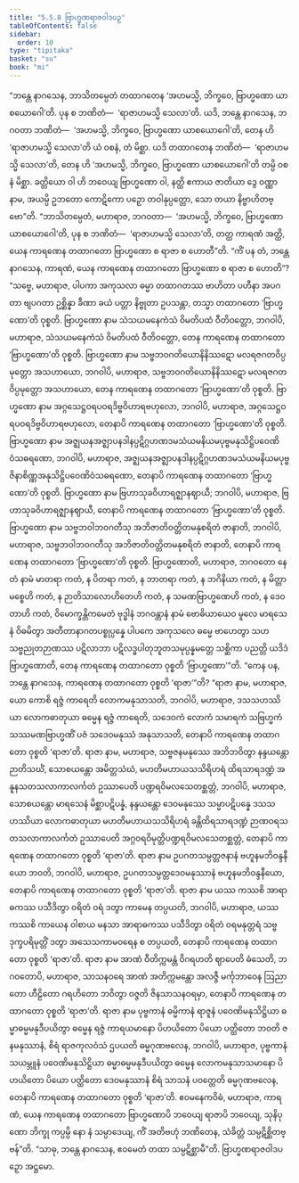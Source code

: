 ```yaml
---
title: "5.5.8 ဗြာဟ္မဏရာဇဝါဒပဉှ"
tableOfContents: false
sidebar:
  order: 10
type: "tipitaka"
basket: "su"
book: "mi"
---
```



<DynamicBreadcrumb />

<Division number="167" book="mi">

<Paragraph number="996" book="mi">
“ဘန္တေ နာဂသေန, ဘာသိတမ္ပေတံ တထာဂတေန ‘အဟမသ္မိ, ဘိက္ခဝေ, ဗြာဟ္မဏော ယာစယောဂေါ’တိ. ပုန စ ဘဏိတံ—  ‘ရာဇာဟမသ္မိ သေလာ’တိ. ယဒိ, ဘန္တေ နာဂသေန, ဘဂဝတာ ဘဏိတံ—  ‘အဟမသ္မိ, ဘိက္ခဝေ, ဗြာဟ္မဏော ယာစယောဂေါ’တိ, တေန ဟိ ‘ရာဇာဟမသ္မိ သေလာ’တိ ယံ ဝစနံ, တံ မိစ္ဆာ. ယဒိ တထာဂတေန ဘဏိတံ—  ‘ရာဇာဟမသ္မိ သေလာ’တိ, တေန ဟိ ‘အဟမသ္မိ, ဘိက္ခဝေ, ဗြာဟ္မဏော ယာစယောဂေါ’တိ တမ္ပိ ဝစနံ မိစ္ဆာ. ခတ္တိယော ဝါ ဟိ ဘဝေယျ ဗြာဟ္မဏော ဝါ, နတ္ထိ ဧကာယ ဇာတိယာ ဒွေ ဝဏ္ဏာ နာမ, အယမ္ပိ ဥဘတော ကောဋိကော ပဉှော တဝါနုပ္ပတ္တော, သော တယာ နိဗ္ဗာဟိတဗ္ဗော”တိ.
</Paragraph>

<Paragraph number="997" book="mi">
“ဘာသိတမ္ပေတံ, မဟာရာဇ, ဘဂဝတာ—  ‘အဟမသ္မိ, ဘိက္ခဝေ, ဗြာဟ္မဏော ယာစယောဂေါ’တိ, ပုန စ ဘဏိတံ—  ‘ရာဇာဟမသ္မိ သေလာ’တိ, တတ္ထ ကာရဏံ အတ္ထိ, ယေန ကာရဏေန တထာဂတော ဗြာဟ္မဏော စ ရာဇာ စ ဟောတီ”တိ.
</Paragraph>

<Paragraph number="998" book="mi">
“ကိံ ပန တံ, ဘန္တေ နာဂသေန, ကာရဏံ, ယေန ကာရဏေန တထာဂတော ဗြာဟ္မဏော စ ရာဇာ စ ဟောတိ”? “သဗ္ဗေ, မဟာရာဇ, ပါပကာ အကုသလာ ဓမ္မာ တထာဂတဿ ဗာဟိတာ ပဟီနာ အပဂတာ ဗျပဂတာ ဥစ္ဆိန္နာ ခီဏာ ခယံ ပတ္တာ နိဗ္ဗုတာ ဥပသန္တာ, တသ္မာ တထာဂတော ‘ဗြာဟ္မဏော’တိ ဝုစ္စတိ.
</Paragraph>

<Paragraph number="999" book="mi">
ဗြာဟ္မဏော နာမ သံသယမနေကံသံ ဝိမတိပထံ ဝီတိဝတ္တော, ဘဂဝါပိ, မဟာရာဇ, သံသယမနေကံသံ ဝိမတိပထံ ဝီတိဝတ္တော, တေန ကာရဏေန တထာဂတော ‘ဗြာဟ္မဏော’တိ ဝုစ္စတိ.
</Paragraph>

<Paragraph number="1000" book="mi">
ဗြာဟ္မဏော နာမ သဗ္ဗဘဝဂတိယောနိနိဿဋော မလရဇဂတဝိပ္ပမုတ္တော အသဟာယော, ဘဂဝါပိ, မဟာရာဇ, သဗ္ဗဘဝဂတိယောနိနိဿဋော မလရဇဂတဝိပ္ပမုတ္တော အသဟာယော, တေန ကာရဏေန တထာဂတော ‘ဗြာဟ္မဏော’တိ ဝုစ္စတိ.
</Paragraph>

<Paragraph number="1001" book="mi">
ဗြာဟ္မဏော နာမ အဂ္ဂသေဋ္ဌဝရပဝရဒိဗ္ဗဝိဟာရဗဟုလော, ဘဂဝါပိ, မဟာရာဇ, အဂ္ဂသေဋ္ဌဝရပဝရဒိဗ္ဗဝိဟာရဗဟုလော, တေနာပိ ကာရဏေန တထာဂတော ‘ဗြာဟ္မဏော’တိ ဝုစ္စတိ.
</Paragraph>

<Paragraph number="1002" book="mi">
ဗြာဟ္မဏော နာမ အဇ္ဈယနအဇ္ဈာပနဒါနပ္ပဋိဂ္ဂဟဏဒမသံယမနိယမပုဗ္ဗမနုသိဋ္ဌိပဝေဏိဝံသဓရဏော, ဘဂဝါပိ, မဟာရာဇ, အဇ္ဈယနအဇ္ဈာပနဒါနပ္ပဋိဂ္ဂဟဏဒမသံယမနိယမပုဗ္ဗဇိနာစိဏ္ဏအနုသိဋ္ဌိပဝေဏိဝံသဓရဏော, တေနာပိ ကာရဏေန တထာဂတော ‘ဗြာဟ္မဏော’တိ ဝုစ္စတိ.
</Paragraph>

<Paragraph number="1003" book="mi">
ဗြာဟ္မဏော နာမ ဗြဟာသုခဝိဟာရဇ္ဈာနဈာယီ; ဘဂဝါပိ, မဟာရာဇ, ဗြဟာသုခဝိဟာရဇ္ဈာနဈာယီ, တေနာပိ ကာရဏေန တထာဂတော ‘ဗြာဟ္မဏော’တိ ဝုစ္စတိ.
</Paragraph>

<Paragraph number="1004" book="mi">
ဗြာဟ္မဏော နာမ သဗ္ဗဘဝါဘဝဂတီသု အဘိဇာတိဝတ္တိတမနုစရိတံ ဇာနာတိ, ဘဂဝါပိ, မဟာရာဇ, သဗ္ဗဘဝါဘဝဂတီသု အဘိဇာတိဝတ္တိတမနုစရိတံ ဇာနာတိ, တေနာပိ ကာရဏေန တထာဂတော ‘ဗြာဟ္မဏော’တိ ဝုစ္စတိ.
</Paragraph>

<Paragraph number="1005" book="mi">
ဗြာဟ္မဏောတိ, မဟာရာဇ, ဘဂဝတော နေတံ နာမံ မာတရာ ကတံ, န ပိတရာ ကတံ, န ဘာတရာ ကတံ, န ဘဂိနိယာ ကတံ, န မိတ္တာမစ္စေဟိ ကတံ, န ဉာတိသာလောဟိတေဟိ ကတံ, န သမဏဗြာဟ္မဏေဟိ ကတံ, န ဒေဝတာဟိ ကတံ, ဝိမောက္ခန္တိကမေတံ ဗုဒ္ဓါနံ ဘဂဝန္တာနံ နာမံ ဗောဓိယာယေဝ မူလေ မာရသေနံ ဝိဓမိတွာ အတီတာနာဂတပစ္စုပ္ပန္နေ ပါပကေ အကုသလေ ဓမ္မေ ဗာဟေတွာ သဟ သဗ္ဗညုတဉာဏဿ ပဋိလာဘာ ပဋိလဒ္ဓပါတုဘူတသမုပ္ပန္နမတ္တေ သစ္ဆိကာ ပညတ္တိ ယဒိဒံ ဗြာဟ္မဏောတိ, တေန ကာရဏေန တထာဂတော ဝုစ္စတိ ‘ဗြာဟ္မဏော’”တိ.
</Paragraph>

<Paragraph number="1006" book="mi">
“ကေန ပန, ဘန္တေ နာဂသေန, ကာရဏေန တထာဂတော ဝုစ္စတိ ‘ရာဇာ’”တိ? “ရာဇာ နာမ, မဟာရာဇ, ယော ကောစိ ရဇ္ဇံ ကာရေတိ လောကမနုသာသတိ, ဘဂဝါပိ, မဟာရာဇ, ဒသသဟဿိယာ လောကဓာတုယာ ဓမ္မေန ရဇ္ဇံ ကာရေတိ, သဒေဝကံ လောကံ သမာရကံ သဗြဟ္မကံ သဿမဏဗြာဟ္မဏိံ ပဇံ သဒေဝမနုဿံ အနုသာသတိ, တေနာပိ ကာရဏေန တထာဂတော ဝုစ္စတိ ‘ရာဇာ’တိ.
</Paragraph>

<Paragraph number="1007" book="mi">
ရာဇာ နာမ, မဟာရာဇ, သဗ္ဗဇနမနုဿေ အဘိဘဝိတွာ နန္ဒယန္တော ဉာတိသင်္ဃံ, သောစယန္တော အမိတ္တသံဃံ, မဟတိမဟာယသသိရိဟရံ ထိရသာရဒဏ္ဍံ အနူနသတသလာကာလင်္ကတံ ဥဿာပေတိ ပဏ္ဍရဝိမလသေတစ္ဆတ္တံ, ဘဂဝါပိ, မဟာရာဇ, သောစယန္တော မာရသေနံ မိစ္ဆာပဋိပန္နံ, နန္ဒယန္တော ဒေဝမနုဿေ သမ္မာပဋိပန္နေ ဒသသဟဿိယာ လောကဓာတုယာ မဟတိမဟာယသသိရိဟရံ ခန္တိထိရသာရဒဏ္ဍံ ဉာဏဝရသတသလာကာလင်္ကတံ ဥဿာပေတိ အဂ္ဂဝရဝိမုတ္တိပဏ္ဍရဝိမလသေတစ္ဆတ္တံ, တေနာပိ ကာရဏေန တထာဂတော ဝုစ္စတိ ‘ရာဇာ’တိ.
</Paragraph>

<Paragraph number="1008" book="mi">
ရာဇာ နာမ ဥပဂတသမ္ပတ္တဇနာနံ ဗဟူနမဘိဝန္ဒနီယော ဘဝတိ, ဘဂဝါပိ, မဟာရာဇ, ဥပဂတသမ္ပတ္တဒေဝမနုဿာနံ ဗဟူနမဘိဝန္ဒနီယော, တေနာပိ ကာရဏေန တထာဂတော ဝုစ္စတိ ‘ရာဇာ’တိ.
</Paragraph>

<Paragraph number="1009" book="mi">
ရာဇာ နာမ ယဿ ကဿစိ အာရာဓကဿ ပသီဒိတွာ ဝရိတံ ဝရံ ဒတွာ ကာမေန တပ္ပယတိ, ဘဂဝါပိ, မဟာရာဇ, ယဿ ကဿစိ ကာယေန ဝါစာယ မနသာ အာရာဓကဿ ပသီဒိတွာ ဝရိတံ ဝရမနုတ္တရံ သဗ္ဗဒုက္ခပရိမုတ္တိံ ဒတွာ အသေသကာမဝရေန စ တပ္ပယတိ, တေနာပိ ကာရဏေန တထာဂတော ဝုစ္စတိ ‘ရာဇာ’တိ.
</Paragraph>

<Paragraph number="1010" book="mi">
ရာဇာ နာမ အာဏံ ဝီတိက္ကမန္တံ ဝိဂရဟတိ ဈာပေတိ ဓံသေတိ, ဘဂဝတောပိ, မဟာရာဇ, သာသနဝရေ အာဏံ အတိက္ကမန္တော အလဇ္ဇီ မင်္ကုဘာဝေန ဩညာတော ဟီဠိတော ဂရဟိတော ဘဝိတွာ ဝဇ္ဇတိ ဇိနသာသနဝရမှာ, တေနာပိ ကာရဏေန တထာဂတော ဝုစ္စတိ ‘ရာဇာ’တိ.
</Paragraph>

<Paragraph number="1011" book="mi">
ရာဇာ နာမ ပုဗ္ဗကာနံ ဓမ္မိကာနံ ရာဇူနံ ပဝေဏိမနုသိဋ္ဌိယာ ဓမ္မာဓမ္မမနုဒီပယိတွာ ဓမ္မေန ရဇ္ဇံ ကာရယမာနော ပိဟယိတော ပိယော ပတ္ထိတော ဘဝတိ ဇနမနုဿာနံ, စိရံ ရာဇကုလဝံသံ ဌပယတိ ဓမ္မဂုဏဗလေန, ဘဂဝါပိ, မဟာရာဇ, ပုဗ္ဗကာနံ သယမ္ဘူနံ ပဝေဏိမနုသိဋ္ဌိယာ ဓမ္မာဓမ္မမနုဒီပယိတွာ ဓမ္မေန လောကမနုသာသမာနော ပိဟယိတော ပိယော ပတ္ထိတော ဒေဝမနုဿာနံ စိရံ သာသနံ ပဝတ္တေတိ ဓမ္မဂုဏဗလေန, တေနာပိ ကာရဏေန တထာဂတော ဝုစ္စတိ ‘ရာဇာ’တိ. ဧဝမနေကဝိဓံ, မဟာရာဇ, ကာရဏံ, ယေန ကာရဏေန တထာဂတော ဗြာဟ္မဏောပိ ဘဝေယျ ရာဇာပိ ဘဝေယျ, သုနိပုဏော ဘိက္ခု ကပ္ပမ္ပိ နော နံ သမ္ပာဒေယျ, ကိံ အတိဗဟုံ ဘဏိတေန, သံခိတ္တံ သမ္ပဋိစ္ဆိတဗ္ဗန်”တိ. “သာဓု, ဘန္တေ နာဂသေန, ဧဝမေတံ တထာ သမ္ပဋိစ္ဆာမီ”တိ.

</Paragraph>
</Division>

<Paragraph number="1012" type="center" book="mi">
ဗြာဟ္မဏရာဇဝါဒပဉှော အဋ္ဌမော.
</Paragraph>